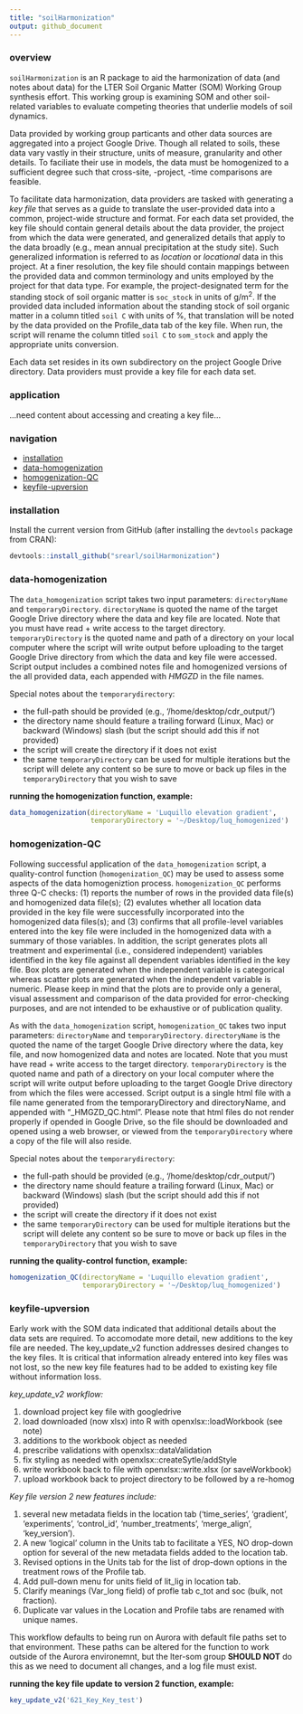 ```yaml
---
title: "soilHarmonization"
output: github_document
---
```


<!-- README.md is generated from README.Rmd. Please edit the latter. -->

### overview

`soilHarmonization` is an R package to aid the harmonization of data (and notes about data) for the LTER Soil Organic Matter (SOM) Working Group synthesis effort. This working group is examining SOM and other soil-related variables to evaluate competing theories that underlie models of soil dynamics.

Data provided by working group particants and other data sources are aggregated into a project Google Drive. Though all related to soils, these data vary vastly in their structure, units of measure, granularity and other details. To faciliate their use in models, the data must be homogenized to a sufficient degree such that cross-site, -project, -time comparisons are feasible.

To facilitate data harmonization, data providers are tasked with generating a *key file* that serves as a guide to translate the user-provided data into a common, project-wide structure and format. For each data set provided, the key file should contain general details about the data provider, the project from which the data were generated, and generalized details that apply to the data broadly (e.g., mean annual precipitation at the study site). Such generalized information is referred to as *location* or *locational* data in this project. At a finer resolution, the key file should contain mappings between the provided data and common terminology and units employed by the project for that data type. For example, the project-designated term for the standing stock of soil organic matter is `soc_stock` in units of g/m^2^. If the provided data included information about the standing stock of soil organic matter in a column titled `soil C` with units of %, that translation will be noted by the data provided on the Profile_data tab of the key file. When run, the script will rename the column titled `soil C` to `som_stock` and apply the appropriate units conversion.

Each data set resides in its own subdirectory on the project Google Drive directory. Data providers must provide a key file for each data set.


### application

...need content about accessing and creating a key file...


### navigation

- [installation](https://github.com/srearl/soilHarmonization#installation)
- [data-homogenization](https://github.com/srearl/soilHarmonization#data-homogenization)
- [homogenization-QC](https://github.com/srearl/soilHarmonization#homogenization-QC)
- [keyfile-upversion](https://github.com/srearl/soilHarmonization#keyfile-upversion)


### installation

Install the current version from GitHub (after installing the `devtools` package from CRAN):

```r

devtools::install_github("srearl/soilHarmonization")
```


### data-homogenization

The `data_homogenization` script takes two input parameters: `directoryName` and `temporaryDirectory`. `directoryName` is quoted the name of the target Google Drive directory where the data and key file are located. Note that you must have read + write access to the target directory. `temporaryDirectory` is the quoted name and path of a directory on your local computer where the script will write output before uploading to the target Google Drive directory from which the data and key file were accessed. Script output includes a combined notes file and homogenized versions of the all provided data, each appended with *HMGZD* in the file names. 

Special notes about the `temporarydirectory`:

* the full-path should be provided (e.g., '/home/desktop/cdr_output/')
* the directory name should feature a trailing forward (Linux, Mac) or backward (Windows) slash (but the script should add this if not provided)
* the script will create the directory if it does not exist
* the same `temporaryDirectory` can be used for multiple iterations but the script will delete any content so be sure to move or back up files in the `temporaryDirectory` that you wish to save

**running the homogenization function, example:**

```r

data_homogenization(directoryName = 'Luquillo elevation gradient', 
                    temporaryDirectory = '~/Desktop/luq_homogenized')
```


### homogenization-QC

Following successful application of the `data_homogenization` script, a quality-control function (`homogenization_QC`) may be used to assess some aspects of the data homogeniztion process. `homogenization_QC` performs three Q-C checks: (1) reports the number of rows in the provided data file(s) and homogenized data file(s); (2) evalutes whether all location data provided in the key file were successfully incorporated into the homogenized data files(s); and (3) confirms that all profile-level variables entered into the key file were included in the homogenized data with a summary of those variables. In addition, the script generates plots all treatment and experimental (i.e., considered independent) variables identified in the key file against all dependent variables identified in the key file. Box plots are generated when the independent variable is categorical whereas scatter plots are generated when the independent variable is numeric. Please keep in mind that the plots are to provide only a general, visual assessment and comparison of the data provided for error-checking purposes, and are not intended to be exhaustive or of publication quality.

As with the `data_homogenization` script, `homogenization_QC` takes two input parameters: `directoryName` and `temporaryDirectory`. `directoryName` is the quoted the name of the target Google Drive directory where the data, key file, and now homogenized data and notes are located. Note that you must have read + write access to the target directory. `temporaryDirectory` is the quoted name and path of a directory on your local computer where the script will write output before uploading to the target Google Drive directory from which the files were accessed. Script output is a single html file with a file name generated from the temporaryDirectory and directoryName, and appended with "_HMGZD_QC.html". Please note that html files do not render properly if opended in Google Drive, so the file should be downloaded and opened using a web browser, or viewed from the `temporaryDirectory` where a copy of the file will also reside.

Special notes about the `temporarydirectory`:

* the full-path should be provided (e.g., '/home/desktop/cdr_output/')
* the directory name should feature a trailing forward (Linux, Mac) or backward (Windows) slash (but the script should add this if not provided)
* the script will create the directory if it does not exist
* the same `temporaryDirectory` can be used for multiple iterations but the script will delete any content so be sure to move or back up files in the `temporaryDirectory` that you wish to save

**running the quality-control function, example:**

```r

homogenization_QC(directoryName = 'Luquillo elevation gradient', 
                  temporaryDirectory = '~/Desktop/luq_homogenized')
```


### keyfile-upversion

Early work with the SOM data indicated that additional details about the data
sets are required. To accomodate more detail, new additions to the key file are
needed. The key_update_v2 function addresses desired changes to the key files.
It is critical that information already entered into key files was not lost, so
the new key file features had to be added to existing key file without
information loss.

*key_update_v2 workflow:*

  1. download project key file with googledrive
  2. load downloaded (now xlsx) into R with openxlsx::loadWorkbook (see note)
  3. additions to the workbook object as needed
  4. prescribe validations with openxlsx::dataValidation
  5. fix styling as needed with openxlsx::createSytle/addStyle
  6. write workbook back to file with openxlsx::write.xlsx (or saveWorkbook)
  7. upload workbook back to project directory to be followed by a re-homog

*Key file version 2 new features include:*

  1. several new metadata fields in the location tab ('time_series',
  'gradient', 'experiments', 'control_id', 'number_treatments',
  'merge_align', 'key_version').
  2. A new 'logical' column in the Units tab to facilitate a YES, NO
  drop-down option for several of the new metadata fields added to the
  location tab.
  3. Revised options in the Units tab for the list of drop-down options in
  the treatment rows of the Profile tab.
  4. Add pull-down menu for units field of lit_lig in location tab.
  5. Clarify meanings (Var_long field) of profle tab c_tot and soc (bulk, not
  fraction).
  6. Duplicate var values in the Location and Profile tabs are renamed with
  unique names.
  
This workflow defaults to being run on Aurora with default file paths set to
that environment. These paths can be altered for the function to work outside of
the Aurora environemnt, but the lter-som group **SHOULD NOT** do this as we need to
document all changes, and a log file must exist.

**running the key file update to version 2 function, example:**

```r

key_update_v2('621_Key_Key_test')
```
